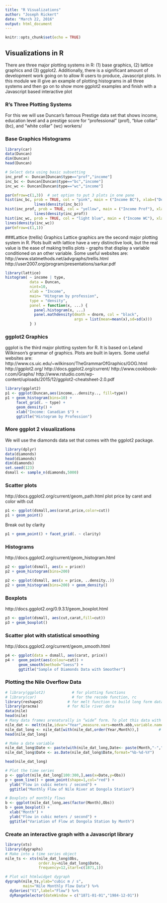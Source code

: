 ```yaml
---
title: "R Visualizations"
author: "Joseph Rickert"
date: "March 22, 2016"
output: html_document
---
```


```r
knitr::opts_chunk$set(echo = TRUE)
```

## Visualizations in R
There are three major plotting systems in R: (1) base graphics, (2) lattice graphics and (3) ggplot2. Additionally, there is a significant amount of development work going on to allow R users to produce, Javascript plots. In this module we ill give an example of plotting histograms in all three systems and then go on to show more ggplot2 examples and finish with a Javascript based interactive plot

### R's Three Plotting Systems
For this we will use Duncan's famous Prestige data set that shows income, education level and a prestige score for "professional" (prof), "blue collar" (bc), and "white collar" (wc) workers/

### Base Graphics Histograms
```r
library(car)
data(Duncan)
dim(Duncan)
head(Duncan)

# Select data using basic subsetting
inc_prof <- Duncan[Duncan$type=="prof","income"]
inc_bc <- Duncan[Duncan$type=="bc","income"]
inc_wc <- Duncan[Duncan$type=="wc","income"]

par(mfrow=c(1,3))  # set option to put 3 plots in one pane
hist(inc_bc, prob = TRUE, col = "pink", main = ("Income BC"), xlab=("Dollars"))
             lines(density(inc_bc))
hist(inc_prof, prob = TRUE, col = "yellow", main = ("Income Prof"), xlab=("Dollars")) 
             lines(density(inc_prof))
hist(inc_wc, prob = TRUE, col = "light blue", main = ("Income WC"), xlab=("Dollars")) 
lines(density(inc_wc))
par(mfrow=c(1,1))
```   

###Lattice (trellis) Graphics
Lattice graphics are the second major plotting system in R. Plots built with lattice have a very distinctive look, but the real value is the ease of making trellis plots - graphs that display a variable conditioned on an other variable. Some useful websites are: 
http://www.statmethods.net/advgraphs/trellis.html http://user2007.org/program/presentations/sarkar.pdf
```r
library(lattice)
histogram( ~ income | type, 
           data = Duncan,
           nint=10,
           xlab = "Income",  
           main= "Hitogram by profession",
           type = "density",
           panel = function(x, ...) {
             panel.histogram(x, ...)
             panel.mathdensity(dmath = dnorm, col = "black",
                               args = list(mean=mean(x),sd=sd(x)))
           } )

```     

### ggplot2 Graphics
ggplot is the third major plotting system for R. It is based on Leland Wilkinson’s grammar of graphics. Plots are built in layers.
Some useful websites are: 
http://www.cs.uic.edu/~wilkinson/TheGrammarOfGraphics/GOG.html 
http://ggplot2.org/ http://docs.ggplot2.org/current/ 
http://www.cookbook-r.com/Graphs/
http://www.rstudio.com/wp-content/uploads/2015/12/ggplot2-cheatsheet-2.0.pdf

```r
library(ggplot2)
p1 <- ggplot(Duncan,aes(income,..density.., fill=type))
p1 + geom_histogram(bins=10) + 
     facet_grid(. ~ type) +
     geom_density() +
     xlab("Income: Canadian $") +
     ggtitle("Histogram by Profession")
```   
### More ggplot 2 visualizations
We will use the diamonds data set that comes with the ggplot2 package.
```r
library(dplyr)
data(diamonds)
head(diamonds)
dim(diamonds)
set.seed(123)
dsmall <- sample_n(diamonds,5000)
```  
### Scatter plots
http://docs.ggplot2.org/current/geom_path.html
plot price by caret and color with cut
```r
p1 <- ggplot(dsmall,aes(carat,price,color=cut))
p1 + geom_point()
``` 
Break out by clarity
```r
p1 + geom_point() + facet_grid(. ~ clarity)
```   
### Histograms
http://docs.ggplot2.org/current/geom_histogram.html
```r
p2 <- ggplot(dsmall, aes(x = price))
p2 + geom_histogram(bins=200)

p2 <- ggplot(dsmall, aes(x = price, ..density..))
p2 + geom_histogram(bins=200) + geom_density()
```   

### Boxplots
http://docs.ggplot2.org/0.9.3.1/geom_boxplot.html
```r
p3 <- ggplot(dsmall, aes(cut,carat,fill=cut))
p3 + geom_boxplot()
```

### Scatter plot with statistical smoothing
http://docs.ggplot2.org/current/geom_smooth.html
```r
p4 <- ggplot(data = dsmall, aes(carat, price)) 
p4 +  geom_point(aes(colour=cut)) + 
      geom_smooth(method="loess") + 
      ggtitle("Sample of Diamonds Data with Smoother") 
```   
### Plotting the Nile Overflow Data
```r
# library(ggplot2)            # for plotting functions
# library(car)                # for the recode function, rc
library(reshape2)           # for melt function to build long form data frame
library(pracma)             # for Nile river data
data(nile)
head(nile)
# Many data frames arenaturally in “wide” form. To plot this data with ggplot2 te data must be transformed into “long” form.
nile_dat <- melt(nile,idvar="Year",measure.vars=month.abb,variable.name="Month",value.name="Obs")
nile_dat_long <- nile_dat[with(nile_dat,order(Year,Month)),]         # sort
head(nile_dat_long)

# Make a date variable
nile_dat_long$Date <- paste(with(nile_dat_long,Date<- paste(Month,"-","15","-",as.character(Year),sep="")))
nile_dat_long$Date <- as.Date(nile_dat_long$Date,format="%b-%d-%Y")

head(nile_dat_long)

# Plot the time series
p <- ggplot(nile_dat_long[100:300,],aes(x=Date,y=Obs))
p + geom_line() + geom_point(shape=1,col="red") + 
  ylab("Flow in cubic meters / second") + 
  ggtitle("Monthly Flow of Nile River at Dongola Station")

# Boxplots of monthly flows
b <- ggplot(nile_dat_long,aes(factor(Month),Obs))
b + geom_boxplot() +
  xlab("Month") +
  ylab("Flow in cubic meters / second") + 
  ggtitle("Variation of Flow at Dongola Station by Month")
```  
### Create an interactive graph with a Javascript library
```r
library(xts)
library(dygraphs)
# Make into a time series object
nile_ts <- xts(nile_dat_long$Obs,
               order.by=nile_dat_long$Date,
               frequency=12,start=c(1871,1))

# Plot wit htmlwidget dygraph
dygraph(nile_ts,ylab="cubic m / s", 
        main="Nile Monthly Flow Data") %>%
  dySeries("V1",label="Flow") %>%
  dyRangeSelector(dateWindow = c("1871-01-01","1984-12-01"))
```



